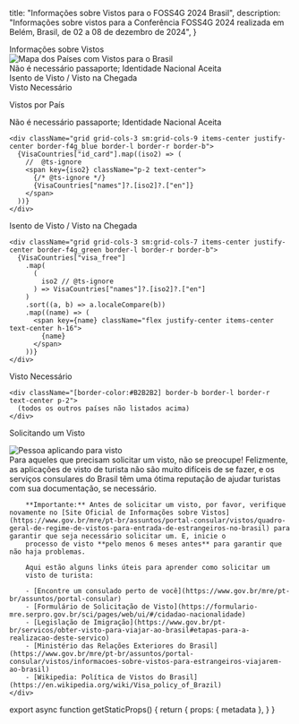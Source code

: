 

  title: "Informações sobre Vistos para o FOSS4G 2024 Brasil",
  description: "Informações sobre vistos para a Conferência FOSS4G 2024 realizada em Belém, Brasil, de 02 a 08 de dezembro de 2024",
}

<main className="sm:mx-auto max-w-6xl mx-2 my-2 sm:my-4 min-h-96">
  <Heading bubble>Informações sobre Vistos</Heading>
  <div>
    <Image alt="Mapa dos Países com Vistos para o Brasil" src={VisaMap} />
    <div className="flex flex-col sm:flex-row mt-2 justify-center items-center sm:items-start space-y-1 sm:space-y-0 sm:space-x-3">
      <div className="flex items-center text-sm space-x-1">
        <div className="block [background-color:#a6bf64] w-4 h-4 sm:w-6 sm:h-6 border border-black"></div>
        <div>Não é necessário passaporte; Identidade Nacional Aceita</div>
      </div>
      <div className="flex items-center text-sm space-x-1">
        <div className="block [background-color:#009575] w-4 h-4 sm:w-6 sm:h-6 border border-black"></div>
        <div>Isento de Visto / Visto na Chegada</div>
      </div>
      <div className="flex items-center text-sm space-x-1">
        <div className="block [background-color:#B2B2B2] w-4 h-4 sm:w-6 sm:h-6 border border-black"></div>
        <div>Visto Necessário</div>
      </div>
    </div>
  </div>

  <Heading>Vistos por País</Heading>
  <div className="">
    <div className="text-xl bg-f4g_green text-white p-2 pl-4 rounded-t-lg">
      Não é necessário passaporte; Identidade Nacional Aceita
    </div>

    <div className="grid grid-cols-3 sm:grid-cols-9 items-center justify-center border-f4g_blue border-l border-r border-b">
      {VisaCountries["id_card"].map((iso2) => (
        //  @ts-ignore
        <span key={iso2} className="p-2 text-center">
          {/* @ts-ignore */}
          {VisaCountries["names"]?.[iso2]?.["en"]}
        </span>
      ))}
    </div>
  </div>

  <div className="mt-4">
    <div className="text-xl bg-f4g_blue text-white p-2 pl-4 rounded-t-lg">
      Isento de Visto / Visto na Chegada
    </div>

    <div className="grid grid-cols-3 sm:grid-cols-7 items-center justify-center border-f4g_green border-l border-r border-b">
      {VisaCountries["visa_free"]
        .map(
          (
            iso2 // @ts-ignore
          ) => VisaCountries["names"]?.[iso2]?.["en"]
        )
        .sort((a, b) => a.localeCompare(b))
        .map((name) => (
          <span key={name} className="flex justify-center items-center text-center h-16">
            {name}
          </span>
        ))}
    </div>
  </div>

  <div className="mt-4">
    <div className="text-xl [background-color:#B2B2B2] text-white p-2 pl-4 rounded-t-lg">
      Visto Necessário
    </div>

    <div className="[border-color:#B2B2B2] border-b border-l border-r text-center p-2">
      (todos os outros países não listados acima)
    </div>
  </div>

  <Heading>Solicitando um Visto</Heading>

  <div className="grid sm:grid-cols-2 space-y-2">
    <div className="flex justify-center items-center">
      <Image placeholder="blur"
        alt="Pessoa aplicando para visto"
        className="w-full max-w-96"
        src={VisaApplicationImage}
      />
    </div>
    <div>
        Para aqueles que precisam solicitar um visto, não se preocupe! Felizmente,
        as aplicações de visto de turista não são muito difíceis de se fazer, e
        os serviços consulares do Brasil têm uma ótima reputação de ajudar
        turistas com sua documentação, se necessário.

        **Importante:** Antes de solicitar um visto, por favor, verifique novamente no [Site Oficial de Informações sobre Vistos](https://www.gov.br/mre/pt-br/assuntos/portal-consular/vistos/quadro-geral-de-regime-de-vistos-para-entrada-de-estrangeiros-no-brasil) para garantir que seja necessário solicitar um. E, inicie o
        processo de visto **pelo menos 6 meses antes** para garantir que não haja problemas.

        Aqui estão alguns links úteis para aprender como solicitar um
        visto de turista:

        - [Encontre um consulado perto de você](https://www.gov.br/mre/pt-br/assuntos/portal-consular)
        - [Formulário de Solicitação de Visto](https://formulario-mre.serpro.gov.br/sci/pages/web/ui/#/cidadao-nacionalidade)
        - [Legislação de Imigração](https://www.gov.br/pt-br/servicos/obter-visto-para-viajar-ao-brasil#etapas-para-a-realizacao-deste-servico)
        - [Ministério das Relações Exteriores do Brasil](https://www.gov.br/mre/pt-br/assuntos/portal-consular/vistos/informacoes-sobre-vistos-para-estrangeiros-viajarem-ao-brasil)
        - [Wikipedia: Política de Vistos do Brasil](https://en.wikipedia.org/wiki/Visa_policy_of_Brazil)
    </div>
  </div>
</main>

export async function getStaticProps() {
  return {
    props: {
      metadata
    },
  }
}

